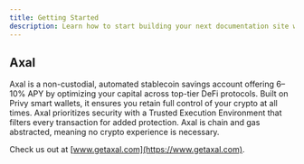```yaml
---
title: Getting Started
description: Learn how to start building your next documentation site with Starlight by Astro.
---
```



## Axal 
Axal is a non-custodial, automated stablecoin savings account offering 6–10% APY by optimizing your capital across top-tier DeFi protocols. Built on Privy smart wallets, it ensures you retain full control of your crypto at all times. Axal prioritizes security with a Trusted Execution Environment that filters every transaction for added protection. Axal is chain and gas abstracted, meaning no crypto experience is necessary.

Check us out at [www.getaxal.com](https://www.getaxal.com).
    